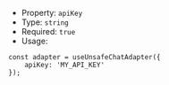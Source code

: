 * Property: `apiKey`
* Type: `string`
* Required: `true`
* Usage:

```tsx
const adapter = useUnsafeChatAdapter({
    apiKey: 'MY_API_KEY'
});
```
